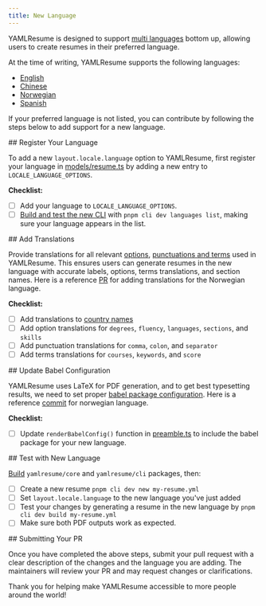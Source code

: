 ```yaml
---
title: New Language
---
```



YAMLResume is designed to support [multi
languages](/docs/content/multi-languages) bottom up, allowing users to create
resumes in their preferred language.

At the time of writing, YAMLResume supports the following languages:

- [English](/docs/content/multi-languages/english)
- [Chinese](/docs/content/multi-languages/chinese)
- [Norwegian](/docs/content/multi-languages/norwegian)
- [Spanish](/docs/content/multi-languages/spanish)

If your preferred language is not listed, you can contribute by following the
steps below to add support for a new language.

<Steps>

<Step>
## Register Your Language

To add a new `layout.locale.language` option to YAMLResume, first register your
language in
[models/resume.ts](https://github.com/yamlresume/yamlresume/blob/main/packages/core/src/models/resume.ts)
by adding a new entry to `LOCALE_LANGUAGE_OPTIONS`.

**Checklist:**

- [ ] Add your language to `LOCALE_LANGUAGE_OPTIONS`.
- [ ] [Build and test the new CLI](/docs/contributing/cli#yamlresumecli-build)
      with `pnpm cli dev languages list`, making sure your language appears in
      the list.

</Step>

<Step>
## Add Translations

Provide translations for all relevant
[options](https://github.com/yamlresume/yamlresume/blob/main/packages/core/src/translations/options.ts),
[punctuations and
terms](https://github.com/yamlresume/yamlresume/blob/main/packages/core/src/translations/template.ts)
used in YAMLResume. This ensures users can generate resumes in the new language
with accurate labels, options, terms translations, and section names. Here is
a reference [PR](https://github.com/yamlresume/yamlresume/pull/44) for adding
translations for the Norwegian language.

**Checklist:**

- [ ] Add translations to [country
      names](https://github.com/yamlresume/yamlresume/blob/main/packages/core/src/models/country.ts)
- [ ] Add option translations for `degrees`, `fluency`, `languages`, `sections`,
      and `skills`
- [ ] Add punctuation translations for `comma`, `colon`, and `separator`
- [ ] Add terms translations for `courses`, `keywords`, and `score`

</Step>

<Step>
## Update Babel Configuration

YAMLResume uses LaTeX for PDF generation, and to get best typesetting results,
we need to set proper [babel package
configuration](https://latex3.github.io/babel/). Here is a reference
[commit](https://github.com/yamlresume/yamlresume/commit/b72a4441ad2542873f449bc35a265e7208eafbe7)
for norwegian language.

**Checklist:**

- [ ] Update `renderBabelConfig()` function in
      [preamble.ts](https://github.com/yamlresume/yamlresume/blob/main/packages/core/src/renderer/preamble.ts)
      to include the babel package for your new language.

</Step>

<Step>
## Test with New Language

[Build](/docs/contributing/cli#yamlresumecore-build) `yamlresume/core` and `yamlresume/cli` packages, then:

- [ ] Create a new resume `pnpm cli dev new my-resume.yml`
- [ ] Set `layout.locale.language` to the new language you've just added
- [ ] Test your changes by generating a resume in the new language
      by `pnpm cli dev build my-resume.yml`
- [ ] Make sure both PDF outputs work as expected.

</Step>

<Step>
## Submitting Your PR

Once you have completed the above steps, submit your pull request with a clear
description of the changes and the language you are adding. The maintainers will
review your PR and may request changes or clarifications.

</Step>

</Steps>

Thank you for helping make YAMLResume accessible to more people around the world!

